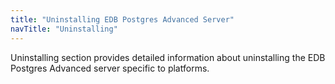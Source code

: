 ```yaml
---
title: "Uninstalling EDB Postgres Advanced Server"
navTitle: "Uninstalling"
---
```


Uninstalling section provides detailed information about uninstalling the EDB Postgres Advanced server specific to platforms.